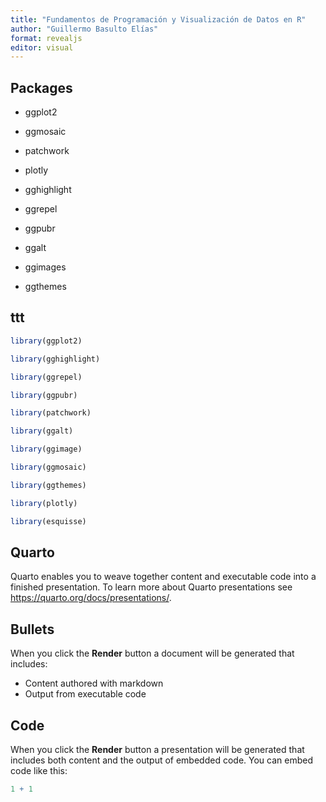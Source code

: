 ```yaml
---
title: "Fundamentos de Programación y Visualización de Datos en R"
author: "Guillermo Basulto Elías"
format: revealjs
editor: visual
---
```


## Packages

-   ggplot2

-   ggmosaic

-   patchwork

-   plotly

-   gghighlight

-   ggrepel

-   ggpubr

-   ggalt

-   ggimages

-   ggthemes

## ttt

```r
library(ggplot2)

library(gghighlight)

library(ggrepel)

library(ggpubr)

library(patchwork)

library(ggalt)

library(ggimage)

library(ggmosaic)

library(ggthemes)

library(plotly)

library(esquisse)

```

## Quarto

Quarto enables you to weave together content and executable code into a finished presentation. To learn more about Quarto presentations see <https://quarto.org/docs/presentations/>.

## Bullets

When you click the **Render** button a document will be generated that includes:

-   Content authored with markdown
-   Output from executable code

## Code

When you click the **Render** button a presentation will be generated that includes both content and the output of embedded code. You can embed code like this:

```r
1 + 1
```
